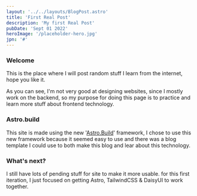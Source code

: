 ```yaml
---
layout: '../../layouts/BlogPost.astro'
title: 'First Real Post'
description: 'My first Real Post'
pubDate: 'Sept 01 2022'
heroImage: '/placeholder-hero.jpg'
jpn: '#'
---
```


### Welcome

This is the place where I will post random stuff I learn from the internet, hope you like it.

As you can see, I'm not very good at designing websites, since I mostly work on the backend, so my purpose for doing this page is to practice
and learn more stuff about frontend technology.

### Astro.build

This site is made using the new '<a href="#">Astro.Build</a>' framework, I chose to use this new framework because it seemed easy to use and there
was a blog template I could use to both make this blog and lear about this technology.


### What's next?

I still have lots of pending stuff for site to make it more usable. for this first iteration, I just focused on getting Astro, TailwindCSS & DaisyUI to
work together.